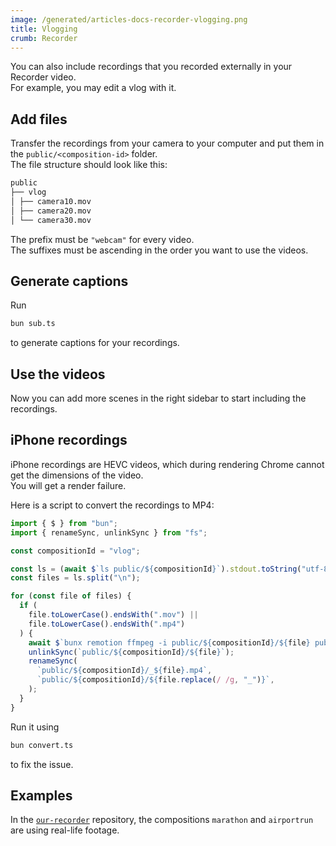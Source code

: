 ```yaml
---
image: /generated/articles-docs-recorder-vlogging.png
title: Vlogging
crumb: Recorder
---
```


You can also include recordings that you recorded externally in your Recorder video.  
For example, you may edit a vlog with it.

## Add files

Transfer the recordings from your camera to your computer and put them in the `public/<composition-id>` folder.  
The file structure should look like this:

```bash title="Assuming the composition id is 'vlog'"
public
├── vlog
│ ├── camera10.mov
│ ├── camera20.mov
│ └── camera30.mov

```

The prefix must be `"webcam"` for every video.  
The suffixes must be ascending in the order you want to use the videos.

## Generate captions

Run

```bash
bun sub.ts
```

to generate captions for your recordings.

## Use the videos

Now you can add more scenes in the right sidebar to start including the recordings.

## iPhone recordings

iPhone recordings are HEVC videos, which during rendering Chrome cannot get the dimensions of the video.  
You will get a render failure.

Here is a script to convert the recordings to MP4:

```ts title="convert.ts"
import { $ } from "bun";
import { renameSync, unlinkSync } from "fs";

const compositionId = "vlog";

const ls = (await $`ls public/${compositionId}`).stdout.toString("utf-8");
const files = ls.split("\n");

for (const file of files) {
  if (
    file.toLowerCase().endsWith(".mov") ||
    file.toLowerCase().endsWith(".mp4")
  ) {
    await $`bunx remotion ffmpeg -i public/${compositionId}/${file} public/${compositionId}/_${file}.mp4`;
    unlinkSync(`public/${compositionId}/${file}`);
    renameSync(
      `public/${compositionId}/_${file}.mp4`,
      `public/${compositionId}/${file.replace(/ /g, "_")}`,
    );
  }
}
```

Run it using

```sh
bun convert.ts
```

to fix the issue.

## Examples

In the [`our-recorder`](https://github.com/remotion-dev/our-recorder) repository, the compositions `marathon` and `airportrun` are using real-life footage.
